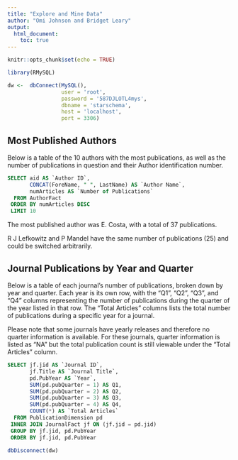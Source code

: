 ```yaml
---
title: "Explore and Mine Data"
author: "Omi Johnson and Bridget Leary"
output: 
  html_document:
    toc: true
---
```


```r
knitr::opts_chunk$set(echo = TRUE)

library(RMySQL)

dw <-  dbConnect(MySQL(), 
                 user = 'root', 
                 password = '587DJLOTL4mys',
                 dbname = 'starschema', 
                 host = 'localhost', 
                 port = 3306)
```

## Most Published Authors

Below is a table of the 10 authors with the most publications, as well as the number of publications in question and their Author identification number. 

```sql
SELECT aid AS `Author ID`, 
       CONCAT(ForeName, " ", LastName) AS `Author Name`,
       numArticles AS `Number of Publications`
  FROM AuthorFact
 ORDER BY numArticles DESC
 LIMIT 10
```
The most published author was E. Costa, with a total of 37 publications. 

R J Lefkowitz and P Mandel have the same number of publications (25) and could be switched arbitrarily. 

## Journal Publications by Year and Quarter

Below is a table of each journal's number of publications, broken down by year and quarter. Each year is its own row, with the "Q1", "Q2", "Q3", and "Q4" columns representing the number of publications during the quarter of the year listed in that row. The "Total Articles" columns lists the total number of publications during a specific year for a journal.

Please note that some journals have yearly releases and therefore no quarter information is available. For these journals, quarter information is listed as "NA" but the total publication count is still viewable under the "Total Articles" column. 

```sql
SELECT jf.jid AS `Journal ID`,
       jf.Title AS `Journal Title`,
       pd.PubYear AS `Year`,
       SUM(pd.pubQuarter = 1) AS Q1,
       SUM(pd.pubQuarter = 2) AS Q2,
       SUM(pd.pubQuarter = 3) AS Q3,
       SUM(pd.pubQuarter = 4) AS Q4,
       COUNT(*) AS `Total Articles`
  FROM PublicationDimension pd
 INNER JOIN JournalFact jf ON (jf.jid = pd.jid)
 GROUP BY jf.jid, pd.PubYear
 ORDER BY jf.jid, pd.PubYear
```

```r
dbDisconnect(dw)
```